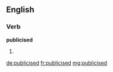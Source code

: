 ==English==

===Verb===
'''publicised'''

# {{past of|publicise}}

[[de:publicised]]
[[fr:publicised]]
[[mg:publicised]]